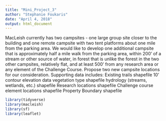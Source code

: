 ```yaml
---
title: "Mini_Project_3"
author: "Stephanie Foukaris"
date: "April 4, 2018"
output: html_document
---
```



MacLeish currently has two campsites - one large group site closer to the building and one remote campsite with two tent platforms about one mile from the parking area. We would like to develop one additional campsite that is approximately half a mile walk from the parking area, within 200’ of a stream or other source of water, in forest that is unlike the forest in the two other campsites, relatively flat, and at least 500’ from any research area or any element of the Challenge Course. Propose two new campsite locations for our consideration.
Supporting data includes:
Existing trails shapefile
10’ contour elevation data
vegetation type shapefile
hydrology (streams, wetlands, etc.) shapefile
Research locations shapefile
Challenge course element locations shapefile
Property Boundary shapefile

```r
library(tidyverse)
library(macleish)
library(sf)
library(leaflet)
```

